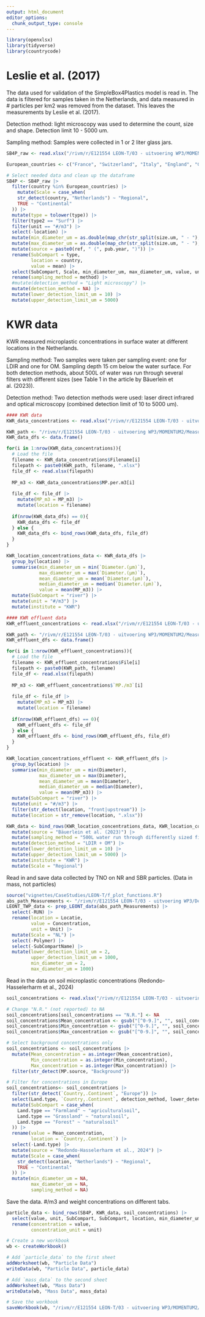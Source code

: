 ```yaml
---
output: html_document
editor_options: 
  chunk_output_type: console
---
```


```R
library(openxlsx)
library(tidyverse)
library(countrycode)
```

# Leslie et al. (2017)
The data used for validation of the SimpleBox4Plastics model is read in. The data is filtered for samples taken in the Netherlands, and data measured in # particles per km2 was removed from the dataset. This leaves the measurements by Leslie et al. (2017).

Detection method: light microscopy was used to determine the count, size and shape. Detection limit 10 - 5000 um. 

Sampling method: Samples were collected in 1 or 2 liter glass jars. 

```R
SB4P_raw <- read.xlsx("/rivm/r/E121554 LEON-T/03 - uitvoering WP3/MOMENTUM2/Measurements/Concentrations_SB4N_validation.xlsx", sheet = "Plastics")

European_countries <- c("France", "Switzerland", "Italy", "England", "Germany", "Ireland", "Slovakia", "Finland", "Netherlands", "Sweden", "Portugal", "Denmark", "Chech Republic")

# Select needed data and clean up the dataframe
SB4P <- SB4P_raw |>
  filter(country %in% European_countries) |>
    mutate(Scale = case_when(
    str_detect(country, "Netherlands") ~ "Regional",
    TRUE ~ "Continental"
  )) |>
  mutate(type = tolower(type)) |>
  filter(type2 == "Surf") |>
  filter(unit == "#/m3") |>
  select(-location) |>
  mutate(min_diameter_um = as.double(map_chr(str_split(size.um, " - "), 1))) |>
  mutate(max_diameter_um = as.double(map_chr(str_split(size.um, " - "), 2))) |>
  mutate(source = paste0(ref, " (", pub.year, ")")) |>
  rename(SubCompart = type,
         location = country,
         value = mean) |>
  select(SubCompart, Scale, min_diameter_um, max_diameter_um, value, unit, source, method, location) |>
  rename(sampling_method = method) |>
  #mutate(detection_method = "Light microscopy") |>
  mutate(detection_method = NA) |>
  mutate(lower_detection_limit_um = 10) |>
  mutate(upper_detection_limit_um = 5000)
```

# KWR data
KWR measured microplastic concentrations in surface water at different locations in the Netherlands. 

Sampling method: Two samples were taken per sampling event: one for LDIR and one for OM. Sampling depth 15 cm below the water surface. For both detection methods, about 500L of water was run through several filters with different sizes (see Table 1 in the article by Bäuerlein et al. (2023)).

Detection method: Two detection methods were used: laser direct infrared and optical microscopy (combined detection limit of 10 to 5000 um). 
```R
#### KWR data
KWR_data_concentrations <- read.xlsx("/rivm/r/E121554 LEON-T/03 - uitvoering WP3/MOMENTUM2/Measurements/KWR/Data KWR/readme.xlsx", sheet = "Meta")

KWR_path <- "/rivm/r/E121554 LEON-T/03 - uitvoering WP3/MOMENTUM2/Measurements/KWR/Data KWR/"
KWR_data_dfs <- data.frame()

for(i in 1:nrow(KWR_data_concentrations)){
  # Load the file
  filename <- KWR_data_concentrations$Filename[i]
  filepath <- paste0(KWR_path, filename, ".xlsx")
  file_df <- read.xlsx(filepath)
  
  MP_m3 <- KWR_data_concentrations$MP.per.m3[i]
  
  file_df <- file_df |>
    mutate(MP_m3 = MP_m3) |>
    mutate(location = filename)
  
  if(nrow(KWR_data_dfs) == 0){
    KWR_data_dfs <- file_df
  } else {
    KWR_data_dfs <- bind_rows(KWR_data_dfs, file_df)
  }
}

KWR_location_concentrations_data <- KWR_data_dfs |>
  group_by(location) |>
  summarise(min_diameter_um = min(`Diameter.(µm)`),
            max_diameter_um = max(`Diameter.(µm)`),
            mean_diameter_um = mean(`Diameter.(µm)`),
            median_diameter_um = median(`Diameter.(µm)`),
            value = mean(MP_m3)) |>
  mutate(SubCompart = "river") |>
  mutate(unit = "#/m3") |>
  mutate(institute = "KWR")

#### KWR effluent data
KWR_effluent_concentrations <- read.xlsx("/rivm/r/E121554 LEON-T/03 - uitvoering WP3/MOMENTUM2/Measurements/KWR/Effluent/readme.xlsx", sheet = "Data")

KWR_path <- "/rivm/r/E121554 LEON-T/03 - uitvoering WP3/MOMENTUM2/Measurements/KWR/Effluent/"
KWR_effluent_dfs <- data.frame()

for(i in 1:nrow(KWR_effluent_concentrations)){
  # Load the file
  filename <- KWR_effluent_concentrations$File[i]
  filepath <- paste0(KWR_path, filename)
  file_df <- read.xlsx(filepath)
  
  MP_m3 <- KWR_effluent_concentrations$`MP./m3`[i]
  
  file_df <- file_df |>
    mutate(MP_m3 = MP_m3) |>
    mutate(location = filename)
  
  if(nrow(KWR_effluent_dfs) == 0){
    KWR_effluent_dfs <- file_df
  } else {
    KWR_effluent_dfs <- bind_rows(KWR_effluent_dfs, file_df)
  }
}

KWR_location_concentrations_effluent <- KWR_effluent_dfs |>
  group_by(location) |>
  summarise(min_diameter_um = min(Diameter),
            max_diameter_um = max(Diameter),
            mean_diameter_um = mean(Diameter),
            median_diameter_um = median(Diameter),
            value = mean(MP_m3)) |>
  mutate(SubCompart = "river") |>
  mutate(unit = "#/m3") |>
  filter(str_detect(location, "front|upstream")) |>
  mutate(location = str_remove(location, ".xlsx"))

KWR_data <- bind_rows(KWR_location_concentrations_data, KWR_location_concentrations_effluent) |>
  mutate(source = "Bäuerlein et al. (2023)") |>
  mutate(sampling_method = "500L water run through differently sized filters") |>
  mutate(detection_method = "LDIR + OM") |>
  mutate(lower_detection_limit_um = 10) |>
  mutate(upper_detection_limit_um = 5000) |>
  mutate(institute = "KWR") |>
  mutate(Scale = "Regional")
```

Read in and save data collected by TNO on NR and SBR particles. (Data in mass, not particles)

```R
source("vignettes/CaseStudies/LEON-T/f_plot_functions.R")
abs_path_Measurements <- "/rivm/r/E121554 LEON-T/03 - uitvoering WP3/Deliverable 3.5/LEONT_TNO_measurements_clean.xlsx" # Define path to LEON-T measurement data
LEONT_TWP_data <- prep_LEONT_data(abs_path_Measurements) |>
  select(-RUN) |>
  rename(location = Locatie,
         value = Concentration,
         unit = Unit) |>
  mutate(Scale = "NL") |>
  select(-Polymer) |>
  select(-SubCompartName) |>
  mutate(lower_detection_limit_um = 2,
         upper_detection_limit_um = 1000,
         min_diameter_um = 2,
         max_diameter_um = 1000)
```

Read in the data on soil microplastic concentrations (Redondo-Hasselerharm et al., 2024)

```R
soil_concentrations <- read.xlsx("/rivm/r/E121554 LEON-T/03 - uitvoering WP3/MOMENTUM2/Redondo_2024_soil.xlsx")

# Change "N.R." (not reported) to NA
soil_concentrations[soil_concentrations == "N.R."] <- NA
soil_concentrations$Mean_concentration <- gsub("[^0-9.]", "", soil_concentrations$Mean_concentration)
soil_concentrations$Min_concentration <- gsub("[^0-9.]", "", soil_concentrations$Min_concentration)
soil_concentrations$Max_concentration <- gsub("[^0-9.]", "", soil_concentrations$Max_concentration)

# Select background concentrations only
soil_concentrations <- soil_concentrations |>
  mutate(Mean_concentration = as.integer(Mean_concentration),
         Min_concentration = as.integer(Min_concentration),
         Max_concentration = as.integer(Max_concentration)) |>
  filter(str_detect(MP.source, "Background"))

# Filter for concentrations in Europe 
soil_concentrations<- soil_concentrations |>
  filter(str_detect(`Country,.Continent`, "Europe")) |>
  select(Land.type, `Country,.Continent`, detection_method, lower_detection_limit_um, upper_detection_limit_um, Mean_concentration, unit) |>
  mutate(SubCompart = case_when(
    Land.type == "Farmland" ~ "agriculturalsoil",
    Land.type == "Grassland" ~ "naturalsoil",
    Land.type == "Forest" ~ "naturalsoil"
  )) |>
  rename(value = Mean_concentration,
         location = `Country,.Continent`) |>
  select(-Land.type) |>
  mutate(source = "Redondo-Hasselerharm et al., 2024") |>
  mutate(Scale = case_when(
    str_detect(location, "Netherlands") ~ "Regional",
    TRUE ~ "Continental"
  )) |>
  mutate(min_diameter_um = NA,
         max_diameter_um = NA,
         sampling_method = NA)
```

Save the data. #/m3 and weight concentrations on different tabs.

```R
particle_data <- bind_rows(SB4P, KWR_data, soil_concentrations) |>
  select(value, unit, SubCompart, SubCompart, location, min_diameter_um, max_diameter_um, mean_diameter_um, median_diameter_um, sampling_method, detection_method, lower_detection_limit_um, upper_detection_limit_um, source, institute) |>
  rename(concentration = value,
         concentration_unit = unit)

# Create a new workbook
wb <- createWorkbook()

# Add `particle_data` to the first sheet
addWorksheet(wb, "Particle Data")
writeData(wb, "Particle Data", particle_data)

# Add `mass_data` to the second sheet
addWorksheet(wb, "Mass Data")
writeData(wb, "Mass Data", mass_data)

# Save the workbook
saveWorkbook(wb, "/rivm/r/E121554 LEON-T/03 - uitvoering WP3/MOMENTUM2/MOMENTUM2_measurements.xlsx", overwrite = TRUE)
```

